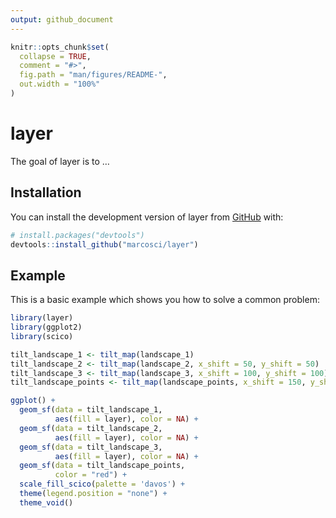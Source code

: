 ```yaml
---
output: github_document
---
```


<!-- README.md is generated from README.Rmd. Please edit that file -->

```r
knitr::opts_chunk$set(
  collapse = TRUE,
  comment = "#>",
  fig.path = "man/figures/README-",
  out.width = "100%"
)
```

# layer

<!-- badges: start -->
<!-- badges: end -->

The goal of layer is to ...

## Installation

You can install the development version of layer from [GitHub](https://github.com/) with:

``` r
# install.packages("devtools")
devtools::install_github("marcosci/layer")
```

## Example

This is a basic example which shows you how to solve a common problem:

```r
library(layer)
library(ggplot2)
library(scico)

tilt_landscape_1 <- tilt_map(landscape_1)
tilt_landscape_2 <- tilt_map(landscape_2, x_shift = 50, y_shift = 50)
tilt_landscape_3 <- tilt_map(landscape_3, x_shift = 100, y_shift = 100)
tilt_landscape_points <- tilt_map(landscape_points, x_shift = 150, y_shift = 150)

ggplot() +
  geom_sf(data = tilt_landscape_1,
          aes(fill = layer), color = NA) +
  geom_sf(data = tilt_landscape_2,
          aes(fill = layer), color = NA) +
  geom_sf(data = tilt_landscape_3,
          aes(fill = layer), color = NA) +
  geom_sf(data = tilt_landscape_points,
          color = "red") +
  scale_fill_scico(palette = 'davos') +
  theme(legend.position = "none") +
  theme_void()
```
